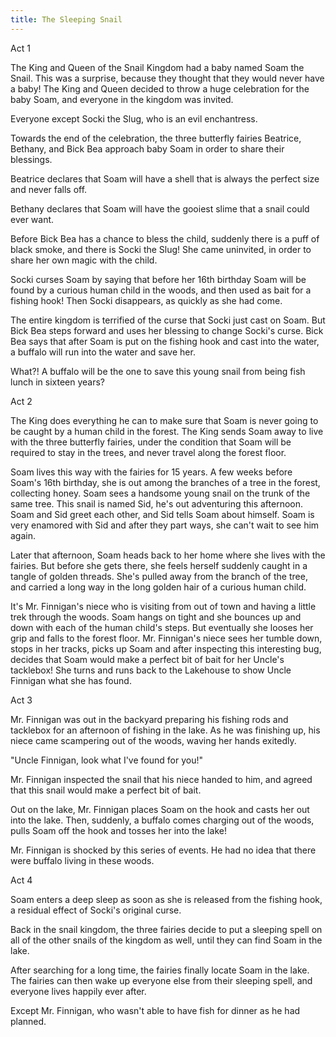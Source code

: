 ```yaml
---
title: The Sleeping Snail
---
```


Act 1

The King and Queen of the Snail Kingdom had a baby named Soam the Snail. This was a surprise, because they thought that they would never have a baby! The King and Queen decided to throw a huge celebration for the baby Soam, and everyone in the kingdom was invited.

Everyone except Socki the Slug, who is an evil enchantress.

Towards the end of the celebration, the three butterfly fairies Beatrice, Bethany, and Bick Bea approach baby Soam in order to share their blessings.

Beatrice declares that Soam will have a shell that is always the perfect size and never falls off.

Bethany declares that Soam will have the gooiest slime that a snail could ever want.

Before Bick Bea has a chance to bless the child, suddenly there is a puff of black smoke, and there is Socki the Slug! She came uninvited, in order to share her own magic with the child.

Socki curses Soam by saying that before her 16th birthday Soam will be found by a curious human child in the woods, and then used as bait for a fishing hook! Then Socki disappears, as quickly as she had come.

The entire kingdom is terrified of the curse that Socki just cast on Soam.  But Bick Bea steps forward and uses her blessing to change Socki's curse.  Bick Bea says that after Soam is put on the fishing hook and cast into the water, a buffalo will run into the water and save her.

What?! A buffalo will be the one to save this young snail from being fish lunch in sixteen years?

Act 2

The King does everything he can to make sure that Soam is never going to be caught by a human child in the forest.  The King sends Soam away to live with the three butterfly fairies, under the condition that Soam will be required to stay in the trees, and never travel along the forest floor.

Soam lives this way with the fairies for 15 years.  A few weeks before Soam's 16th birthday, she is out among the branches of a tree in the forest, collecting honey.  Soam sees a handsome young snail on the trunk of the same tree.  This snail is named Sid, he's out adventuring this afternoon.  Soam and Sid greet each other, and Sid tells Soam about himself.  Soam is very enamored with Sid and after they part ways, she can't wait to see him again.

Later that afternoon, Soam heads back to her home where she lives with the fairies. But before she gets there, she feels herself suddenly caught in a tangle of golden threads.  She's pulled away from the branch of the tree, and carried a long way in the long golden hair of a curious human child.

It's Mr. Finnigan's niece who is visiting from out of town and having a little trek through the woods.  Soam hangs on tight and she bounces up and down with each of the human child's steps.  But eventually she looses her grip and falls to the forest floor.  Mr. Finnigan's niece sees her tumble down, stops in her tracks, picks up Soam and after inspecting this interesting bug, decides that Soam would make a perfect bit of bait for her Uncle's tacklebox!  She turns and runs back to the Lakehouse to show Uncle Finnigan what she has found.

Act 3

Mr. Finnigan was out in the backyard preparing his fishing rods and tacklebox for an afternoon of fishing in the lake.  As he was finishing up, his niece came scampering out of the woods, waving her hands exitedly.

"Uncle Finnigan, look what I've found for you!"

Mr. Finnigan inspected the snail that his niece handed to him, and agreed that this snail would make a perfect bit of bait.

Out on the lake, Mr. Finnigan places Soam on the hook and casts her out into the lake.  Then, suddenly, a buffalo comes charging out of the woods, pulls Soam off the hook and tosses her into the lake!

Mr. Finnigan is shocked by this series of events.  He had no idea that there were buffalo living in these woods.

Act 4

Soam enters a deep sleep as soon as she is released from the fishing hook, a residual effect of Socki's original curse.

Back in the snail kingdom, the three fairies decide to put a sleeping spell on all of the other snails of the kingdom as well, until they can find Soam in the lake.

After searching for a long time, the fairies finally locate Soam in the lake. The fairies can then wake up everyone else from their sleeping spell, and everyone lives happily ever after.

Except Mr. Finnigan, who wasn't able to have fish for dinner as he had planned.

